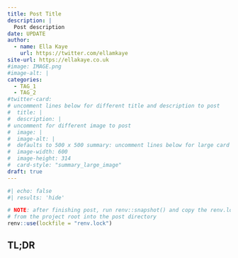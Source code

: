 ```yaml
---
title: Post Title
description: |
  Post description
date: UPDATE
author: 
  - name: Ella Kaye
    url: https://twitter.com/ellamkaye
site-url: https://ellakaye.co.uk
#image: IMAGE.png
#image-alt: |
categories:
  - TAG_1
  - TAG_2
#twitter-card: 
# uncomment lines below for different title and description to post
#  title: |
#  description: |
# uncomment for different image to post
#  image: |
#  image-alt: |
#  defaults to 500 x 500 summary: uncomment lines below for large card
#  image-width: 600 
#  image-height: 314
#  card-style: "summary_large_image" 
draft: true
---
```


```r
#| echo: false
#| results: 'hide'

# NOTE: after finishing post, run renv::snapshot() and copy the renv.lock file 
# from the project root into the post directory
renv::use(lockfile = "renv.lock")
```

## TL;DR